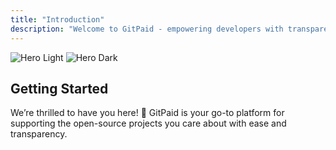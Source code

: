 ```yaml
---
title: "Introduction"
description: "Welcome to GitPaid - empowering developers with transparent and fair crypto payments."
---
```


<img
  className="block dark:hidden"
  src="/images/hero_git_light.png"
  alt="Hero Light"
/>
<img
  className="hidden dark:block"
  src="/images/hero_git_light.png"
  alt="Hero Dark"
/>

## Getting Started

We’re thrilled to have you here! 🎉 GitPaid is your go-to platform for supporting the open-source projects you care about with ease and transparency.

